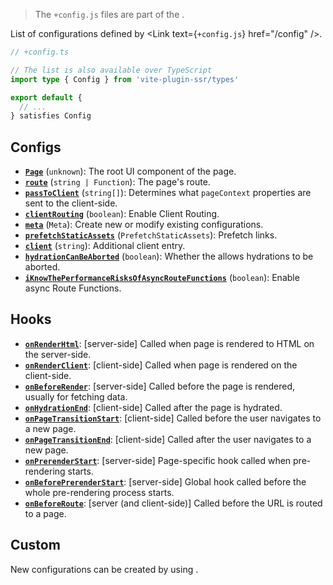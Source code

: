 
> The `+config.js` files are part of the <Link text="V1 design" href="/migration/v1-design" />.

List of configurations defined by <Link text={<code>+config.js</code>} href="/config" />.

```ts
// +config.ts

// The list is also available over TypeScript
import type { Config } from 'vite-plugin-ssr/types'

export default {
  // ...
} satisfies Config
```

## Configs

- [**`Page`**](https://vite-plugin-ssr.com/Page) (`unknown`): The root UI component of the page.
- [**`route`**](https://vite-plugin-ssr.com/routing) (`string | Function`): The page's route.
- [**`passToClient`**](https://vite-plugin-ssr.com/passToClient) (`string[]`): Determines what `pageContext` properties are sent to the client-side.
- [**`clientRouting`**](https://vite-plugin-ssr.com/clientRouting) (`boolean`): Enable Client Routing.
- [**`meta`**](https://vite-plugin-ssr.com/meta) (`Meta`): Create new or modify existing configurations.
- [**`prefetchStaticAssets`**](https://vite-plugin-ssr.com/clientRouting#link-prefetching) (`PrefetchStaticAssets`): Prefetch links.
- [**`client`**](https://vite-plugin-ssr.com/client) (`string`): Additional client entry.
- [**`hydrationCanBeAborted`**](https://vite-plugin-ssr.com/clientRouting) (`boolean`):  Whether the <Link text="UI framework" href="/ui-framework" /> allows hydrations to be aborted.
- [**`iKnowThePerformanceRisksOfAsyncRouteFunctions`**](https://vite-plugin-ssr.com/route-function#async) (`boolean`): Enable async Route Functions.

## Hooks

- [**`onRenderHtml`**](https://vite-plugin-ssr.com/onRenderHtml): <TextGray>[server-side]</TextGray> Called when page is rendered to HTML on the server-side.
- [**`onRenderClient`**](https://vite-plugin-ssr.com/onRenderClient): <TextGray>[client-side]</TextGray> Called when page is rendered on the client-side.
- [**`onBeforeRender`**](https://vite-plugin-ssr.com/onBeforeRender): <TextGray>[server-side]</TextGray> Called before the page is rendered, usually for fetching data.
- [**`onHydrationEnd`**](https://vite-plugin-ssr.com/clientRouting): <TextGray>[client-side]</TextGray> Called after the page is hydrated.
- [**`onPageTransitionStart`**](https://vite-plugin-ssr.com/clientRouting): <TextGray>[client-side]</TextGray> Called before the user navigates to a new page.
- [**`onPageTransitionEnd`**](https://vite-plugin-ssr.com/clientRouting): <TextGray>[client-side]</TextGray> Called after the user navigates to a new page.
- [**`onPrerenderStart`**](https://vite-plugin-ssr.com/onPrerenderStart): <TextGray>[server-side]</TextGray> Page-specific hook called when pre-rendering starts.
- [**`onBeforePrerenderStart`**](https://vite-plugin-ssr.com/onBeforePrerenderStart): <TextGray>[server-side]</TextGray> Global hook called before the whole pre-rendering process starts.
- [**`onBeforeRoute`**](https://vite-plugin-ssr.com/onBeforeRoute): <TextGray>[server (and client-side)]</TextGray> Called before the URL is routed to a page.

## Custom

New configurations can be created by using <Link text="meta" href="/meta" />.
